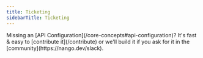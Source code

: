 ```yaml
---
title: Ticketing
sidebarTitle: Ticketing
---
```


<Tip>
    Missing an [API Configuration](/core-concepts#api-configuration)? It's fast & easy to [contribute it](/contribute) or we'll build it if you ask for
    it in the [community](https://nango.dev/slack).
</Tip>

<CardGroup cols={4}>
    <Card title="Accelo" href="/integrations/all/accelo" color="#68a063" />
    <Card title="Asana" href="/integrations/all/asana" color="#68a063" />
    <Card title="Clickup" href="/integrations/all/clickup" color="#68a063" />
    <Card title="Front" href="/integrations/all/front" color="#68a063" />
    <Card title="Github" href="/integrations/all/github" color="#68a063" />
    <Card title="Gitlab" href="/integrations/all/gitlab" color="#68a063" />
    <Card title="Intercom" href="/integrations/all/intercom" color="#68a063" />
    <Card title="Jira" href="/integrations/all/jira" color="#68a063" />
    <Card title="Linear" href="/integrations/all/linear" color="#68a063" />
    <Card title="Monday" href="/integrations/all/monday" color="#68a063" />
    <Card title="Teamwork" href="/integrations/all/teamwork" color="#68a063" />
    <Card title="Todoist" href="/integrations/all/todoist" color="#68a063" />
    <Card title="Trello" href="/integrations/all/trello" color="#68a063" />
    <Card title="Zendesk" href="/integrations/all/zendesk" color="#68a063" />
    <Card title="Zoho Desk" href="/integrations/all/zoho-desk" color="#68a063" />
</CardGroup>
